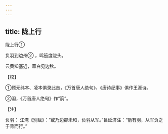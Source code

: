 ```yaml
---
---
---
```

title: 陇上行
---



陇上行①


负羽到边州② ，鸣笳度陇头。

云黄知塞近，草白见边秋。

【校】

①顾元纬本、凌本俱录此首，《万首唐人绝句》、《唐诗纪事》俱作王涯诗。

②羽，《万首唐人绝句》作“箭”。

【注】

负羽： 江淹《别赋》：“或乃边郡未和，负羽从军。”吕延济注：“箭有羽，从军负之于背而行。”
